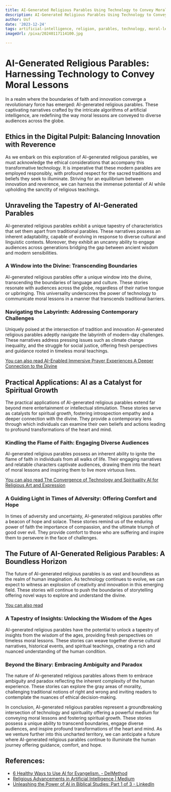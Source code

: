 ```yaml
---
title: AI-Generated Religious Parables Using Technology to Convey Moral Lessons
description: AI-Generated Religious Parables Using Technology to Convey Moral Lessons
author: Usf
date: '2023-12-24'
tags: artificial-intelligence, religion, parables, technology, moral-lessons
imageUrl: /pixa/20240117114100.jpg

---
```

# AI-Generated Religious Parables:  Harnessing Technology to Convey Moral Lessons

In a  realm where the  boundaries of faith  and innovation converge a revolutionary  force has emerged: AI-generated religious parables. These captivating  narratives crafted by the intricate algorithms  of artificial intelligence, are redefining the way moral  lessons are conveyed to diverse audiences  across the globe.

## Ethics in the Digital Pulpit: Balancing Innovation with Reverence

As we embark on  this exploration of AI-generated religious parables, we  must acknowledge the ethical considerations that accompany this transformative technology.  It is imperative that these modern parables are employed responsibly, with profound respect for the  sacred traditions and  beliefs they seek to illuminate.  Striving for an equilibrium between innovation  and reverence, we can  harness the immense potential of  AI while upholding the  sanctity of religious teachings.

## Unraveling the Tapestry of AI-Generated Parables

AI-generated religious parables exhibit a unique  tapestry of  characteristics that set them apart from traditional parables. These narratives possess an inherent adaptability, capable of evolving in response to diverse cultural and linguistic contexts.  Moreover, they exhibit an uncanny ability to engage audiences across generations  bridging the gap  between ancient  wisdom and modern sensibilities.

### A Window into the Divine:  Transcending Boundaries

AI-generated religious parables  offer a unique window into  the divine, transcending the boundaries of  language and culture. These stories resonate with audiences across the globe, regardless of their native tongue or  upbringing. This universality underscores the power  of technology to communicate moral lessons  in a manner that transcends traditional barriers.

### Navigating the Labyrinth: Addressing  Contemporary Challenges

Uniquely poised at the intersection of tradition and innovation AI-generated religious parables adeptly navigate the labyrinth of modern-day challenges. These narratives address pressing issues such as climate change inequality, and the struggle for social justice, offering  fresh perspectives and guidance rooted in timeless moral  teachings.

[You can also read AI-Enabled Immersive Prayer Experiences A Deeper Connection to the Divine](AI-Enabled%20Immersive%20Prayer%20Experiences%20A%20Deeper%20Connection%20to%20the%20Divine)


## Practical Applications: AI as a Catalyst for Spiritual Growth

The practical applications of AI-generated religious parables extend  far beyond mere entertainment or intellectual stimulation. These stories  serve as catalysts  for spiritual growth, fostering introspection empathy  and a deeper connection with the divine. They provide  a contemporary lens through  which individuals  can examine  their own beliefs and actions  leading to profound transformations of the heart and mind.

### Kindling the  Flame of Faith: Engaging Diverse Audiences

AI-generated religious parables possess an inherent ability to ignite the flame of  faith in individuals from all walks of life. Their engaging narratives and relatable characters captivate audiences, drawing them into the heart of moral lessons and inspiring them to live more virtuous lives.

[You can also read The Convergence of  Technology and Spirituality AI for Religious  Art and Expression](The%20Convergence%20of%20Technology%20and%20Spirituality%20AI%20for%20Religious%20Art%20and%20Expression)


### A Guiding Light in Times of Adversity: Offering Comfort  and Hope

In times of adversity and uncertainty, AI-generated religious parables offer a beacon of  hope and solace. These stories remind us of the enduring power of faith the importance of compassion, and the ultimate  triumph of good over evil. They provide comfort to those who are suffering and inspire them  to persevere in the face of challenges.

## The Future of AI-Generated Religious Parables: A Boundless Horizon

The future of AI-generated religious parables is as vast and boundless as the realm  of human imagination. As  technology continues to  evolve, we can expect to witness an explosion of creativity and innovation in this emerging field. These stories will continue to push the boundaries of storytelling offering novel ways to explore and understand the divine.

[You can also read ]()


### A  Tapestry of  Insights: Unlocking the Wisdom of the Ages

AI-generated religious parables  have the potential to unlock  a tapestry of insights from the wisdom of the ages, providing fresh perspectives on timeless moral lessons. These stories can  weave together diverse cultural narratives, historical events, and spiritual teachings, creating a rich and nuanced  understanding of the human condition.

### Beyond the Binary:  Embracing Ambiguity and Paradox

The nature of AI-generated religious parables allows them  to embrace ambiguity and paradox reflecting the inherent complexity  of the human experience. These stories can explore the gray areas of morality, challenging traditional  notions of right and wrong and inviting readers to contemplate the nuances  of  ethical decision-making.

In conclusion, AI-generated  religious parables represent a groundbreaking intersection of technology and spirituality offering  a powerful medium for conveying moral lessons and fostering spiritual growth. These stories possess a unique ability to transcend boundaries, engage  diverse  audiences, and inspire profound transformations of the heart and mind. As  we venture further  into this uncharted territory, we can anticipate a future  where AI-generated religious parables continue  to illuminate the human journey offering guidance, comfort, and hope.

## References:
- [6 Healthy Ways to Use AI for Evangelism. - DelMethod](https://www.delmethod.com/blog/ai-for-evangelism)
- [Religious Advancements in Artificial Intelligence | Medium](https://medium.com/@threadedtopic/religious-advancements-in-artificial-intelligence-9133b202c45c)
- [Unleashing the Power of AI in Biblical Studies: Part 1 of 3 - LinkedIn](https://www.linkedin.com/pulse/unleashing-power-ai-biblical-studies-part-1-3-chris-priebe)
